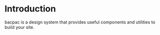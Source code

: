 
<Meta title="bacpac/Introduction" />

# Introduction

bacpac is a design system that provides useful components and utilities to build your site.